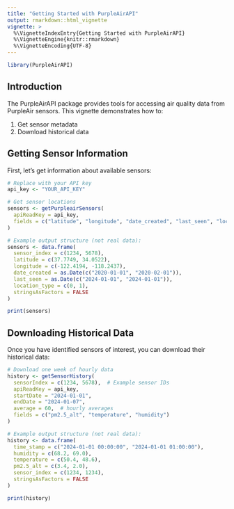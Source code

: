 ```yaml
---
title: "Getting Started with PurpleAirAPI"
output: rmarkdown::html_vignette
vignette: >
  %\VignetteIndexEntry{Getting Started with PurpleAirAPI}
  %\VignetteEngine{knitr::rmarkdown}
  %\VignetteEncoding{UTF-8}
---
```


```r
library(PurpleAirAPI)
```

## Introduction

The PurpleAirAPI package provides tools for accessing air quality data from PurpleAir sensors. This vignette demonstrates how to:

1. Get sensor metadata
2. Download historical data

## Getting Sensor Information

First, let's get information about available sensors:

```r
# Replace with your API key
api_key <- "YOUR_API_KEY"
```

```r
# Get sensor locations
sensors <- getPurpleairSensors(
  apiReadKey = api_key,
  fields = c("latitude", "longitude", "date_created", "last_seen", "location_type")
)
```

```r
# Example output structure (not real data):
sensors <- data.frame(
  sensor_index = c(1234, 5678),
  latitude = c(37.7749, 34.0522),
  longitude = c(-122.4194, -118.2437),
  date_created = as.Date(c("2020-01-01", "2020-02-01")),
  last_seen = as.Date(c("2024-01-01", "2024-01-01")),
  location_type = c(0, 1),
  stringsAsFactors = FALSE
)
```

```r
print(sensors)
```

## Downloading Historical Data

Once you have identified sensors of interest, you can download their historical data:

```r
# Download one week of hourly data
history <- getSensorHistory(
  sensorIndex = c(1234, 5678),  # Example sensor IDs
  apiReadKey = api_key,
  startDate = "2024-01-01",
  endDate = "2024-01-07",
  average = 60,  # hourly averages
  fields = c("pm2.5_alt", "temperature", "humidity")
)
```

```r
# Example output structure (not real data):
history <- data.frame(
  time_stamp = c("2024-01-01 00:00:00", "2024-01-01 01:00:00"),
  humidity = c(68.2, 69.0),
  temperature = c(50.4, 48.6),
  pm2.5_alt = c(3.4, 2.0),
  sensor_index = c(1234, 1234),
  stringsAsFactors = FALSE
)
```

```r
print(history)
```
